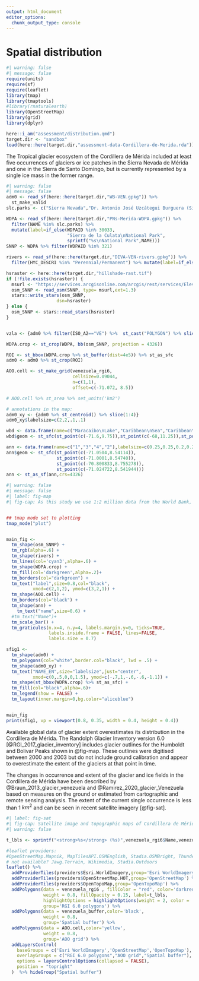 ```yaml
---
output: html_document
editor_options: 
  chunk_output_type: console
---
```

# Spatial distribution

```r
#| warning: false
#| message: false
require(units)
require(sf)
require(leaflet)
library(tmap)
library(tmaptools)
#library(rnaturalearth)
library(OpenStreetMap)
library(grid)
library(dplyr)

here::i_am("assessment/distribution.qmd")
target.dir <- "sandbox"
load(here::here(target.dir,"assessment-data-Cordillera-de-Merida.rda"))
```

The Tropical glacier ecosystem of the Cordillera de Mérida included at least five occurrences of glaciers or ice patches in the Sierra Nevada de Mérida and one in the Sierra de Santo Domingo, but is currently represented by a single ice mass in the former range.

```r
#| warning: false
#| message: false
adm0 <- read_sf(here::here(target.dir,"WB-VEN.gpkg")) %>% 
  st_make_valid 
slc.parks <- c("Sierra Nevada","Dr. Antonio José Uzcátegui Burguera (Sierra de la Culata)",  "Tapo - Caparo" )

WDPA <- read_sf(here::here(target.dir,"PNs-Merida-WDPA.gpkg")) %>% 
  filter(NAME %in% slc.parks) %>%
  mutate(label=if_else(WDPAID %in% 30033,
                       "Sierra de la Culata\nNational Park",
                       sprintf("%s\nNational Park",NAME)))
SNNP <- WDPA %>% filter(WDPAID %in% 321)

rivers <- read_sf(here::here(target.dir,"DIVA-VEN-rivers.gpkg")) %>% 
  filter(HYC_DESCRI %in% "Perennial/Permanent") %>% mutate(label=if_else(NAM %in% "UNK",as.character(NA),NAM))

hsraster <- here::here(target.dir,"hillshade-rast.tif")
if (!file.exists(hsraster)) {
  msurl <- "https://services.arcgisonline.com/arcgis/rest/services/Elevation/World_Hillshade/MapServer/tile/{z}/{y}/{x}"
  osm_SNNP <- read_osm(SNNP, type= msurl,ext=1.3)
  stars::write_stars(osm_SNNP,
                   dsn=hsraster)
} else {
  osm_SNNP <- stars::read_stars(hsraster)
}


vzla <- {adm0 %>% filter(ISO_A2=="VE") %>%  st_cast("POLYGON") %>% slice(1) %>% st_buffer(dist=100000)}

WDPA.crop <- st_crop(WDPA, bb(osm_SNNP, projection = 4326))

ROI <- st_bbox(WDPA.crop %>% st_buffer(dist=4e5)) %>% st_as_sfc
adm0 <- adm0 %>% st_crop(ROI)

AOO.cell <- st_make_grid(venezuela_rgi6,
                         cellsize=0.09044,
                         n=c(1,1),
                         offset=c(-71.072, 8.5)) 

# AOO.cell %>% st_area %>% set_units('km2')

# annotations in the map:
adm0_xy <- {adm0 %>% st_centroid() %>% slice(1:4)}
adm0_xy$labelsize=c(2,2,.1,.1)

wbd <- data.frame(name=c("Maracaibo\nLake","Caribbean\nSea","Caribbean\nSea"),labelsize=c(0.15,0.35,0.9))
wbd$geom <- st_sfc(st_point(c(-71.6,9.75)),st_point(c(-68,11.25)),st_point(c(-75,11.25)))

ann <- data.frame(name=c("1","3","4","2"),labelsize=c(0.25,0.25,0.2,0.2))
ann$geom <- st_sfc(st_point(c(-71.0504,8.54114)),
                   st_point(c(-71.0001,8.54740)),
                   st_point(c(-70.800833,8.755278)),
                   st_point(c(-71.024722,8.541944)))
ann <- st_as_sf(ann,crs=4326)
```

```r
#| warning: false
#| message: false
#| label: fig-map
#| fig-cap: As this study we use 1:2 million data from the World Bank, a digital elevation model and hillshade from a map service, in combination with partial transparency  to provide geographical context. The vector layer for the protected areas is from Protected Planet.


## tmap mode set to plotting
tmap_mode("plot")


main_fig <- 
  tm_shape(osm_SNNP) +
  tm_rgb(alpha=.6) +
  tm_shape(rivers) +
  tm_lines(col='cyan3',alpha=.6) +
  tm_shape(WDPA.crop) +
  tm_fill(col='darkgreen',alpha=.2)+
  tm_borders(col="darkgreen") +
  tm_text("label",size=0.8,col="black",
          xmod=c(2,1,2), ymod=c(3,2,1)) +
  tm_shape(AOO.cell) +
  tm_borders(col="black") +
  tm_shape(ann) +
    tm_text("name",size=0.6) +
  #tm_text("Name")+
  tm_scale_bar() +
  tm_graticules(n.x=4, n.y=4, labels.margin.y=0, ticks=TRUE,
                labels.inside.frame = FALSE, lines=FALSE,
                labels.size = 0.7)

sfig1 <- 
  tm_shape(adm0) +
  tm_polygons(col="white",border.col="black", lwd = .5) +
  tm_shape(adm0_xy) +
  tm_text("NAME_EN",size="labelsize",just="center",
          xmod=c(0,.5,0,0,1.5), ymod=c(-.7,1,-.6,-.6,-1.1)) +
  tm_shape(st_bbox(WDPA.crop) %>% st_as_sfc) +
  tm_fill(col="black",alpha=.6)+
  tm_legend(show = FALSE) +
  tm_layout(inner.margin=0,bg.color="aliceblue")


main_fig
print(sfig1, vp = viewport(0.8, 0.35, width = 0.4, height = 0.4))

```


Available global data of glacier extent overestimates its distribution in the Cordillera de Mérida. The Randolph Glacier Inventory version 6.0 [@RGI_2017_glacier_inventory] includes glacier outlines for the Humboldt and Bolivar Peaks shown in @fig-map. These outlines were digitised between 2000 and 2003 but do not include ground calibration and appear to overestimate the extent of the glaciers at that point in time.

The changes in occurrence and extent of the glacier and ice fields in the Cordillera de Mérida have been described by @Braun_2013_glacier_venezuela and @Ramirez_2020_glacier_Venezuela based on measures on the ground or estimated from cartographic and remote sensing analysis. The extent of the current single occurrence is less than 1 $km^2$ and can be seen in recent satellite imagery [@fig-sat].

```r
#| label: fig-sat
#| fig-cap: Satellite image and topographic maps of Cordillera de Mérida and glacier outlines from RGI 6.0.
#| warning: false

t_lbls <- sprintf("<strong>%s</strong> (%s)",venezuela_rgi6$Name,venezuela_rgi6$RGIId) %>% lapply(htmltools::HTML)

#leaflet providers:
#OpenStreetMap.Mapnik, MapTilesAPI.OSMEnglish, Stadia.OSMBright, Thunderforest.MobileAtlas, CyclOSM
# not available? Jawg.Terrain, Wikimedia, Stadia.Outdoors
leaflet() %>%
  addProviderTiles(providers$Esri.WorldImagery,group='Esri WorldImagery') %>%
  addProviderTiles(providers$OpenStreetMap.HOT,group='OpenStreetMap') %>% # not available
  addProviderTiles(providers$OpenTopoMap,group='OpenTopoMap') %>%
  addPolygons(data = venezuela_rgi6 , fillColor = "red", color='darkred',
              weight = 0.8, fillOpacity = 0.15, label=t_lbls,
              highlightOptions = highlightOptions(weight = 2, color = 'orange'),
              group='RGI 6.0 polygons') %>%
  addPolygons(data = venezuela_buffer,color='black',
              weight = 0.8,
              group='Spatial buffer') %>%
  addPolygons(data = AOO.cell,color='yellow',
              weight = 0.8,
              group='AOO grid') %>%
  addLayersControl(
    baseGroups = c('Esri WorldImagery','OpenStreetMap','OpenTopoMap'),
    overlayGroups = c("RGI 6.0 polygons","AOO grid","Spatial buffer"),
    options = layersControlOptions(collapsed = FALSE),
    position = "topright"
  )  %>% hideGroup("Spatial buffer")
```
